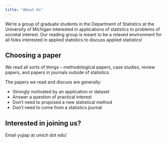 ```yaml
---
title: "About Us"
---
```


We're a group of graduate students in the Department of Statistics at the University of Michigan interested in applications of statistics to problems of societal interest. Our reading group is meant to be a relaxed environment for all folks interested in applied statistics to discuss applied statistics! 

## Choosing a paper

We read all sorts of things -- methodological papers, case studies, review papers, and papers in journals outside of statistics.

The papers we read and discuss are generally:

* Strongly motivated by an application or dataset
* Answer a question of practical interest
* Don't need to proposed a new statistical method
* Don't need to come from a statistics journal

## Interested in joining us?

Email yujiap at umich dot edu!
